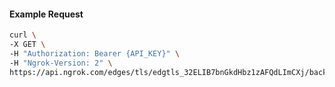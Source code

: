 #### Example Request

```bash
curl \
-X GET \
-H "Authorization: Bearer {API_KEY}" \
-H "Ngrok-Version: 2" \
https://api.ngrok.com/edges/tls/edgtls_32ELIB7bnGkdHbz1zAFQdLImCXj/backend
```
